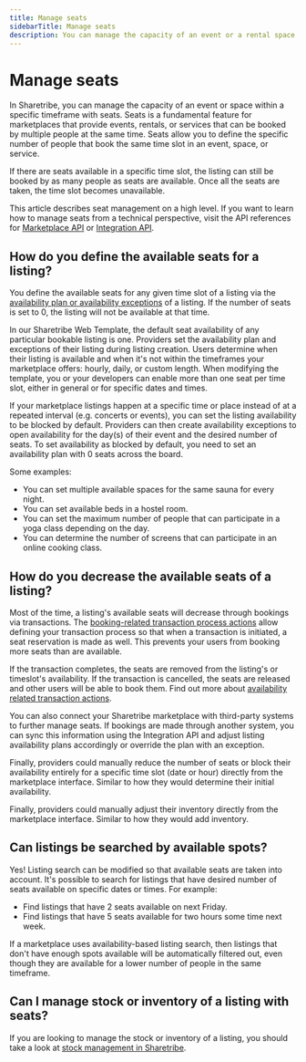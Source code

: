 ```yaml
---
title: Manage seats
sidebarTitle: Manage seats
description: You can manage the capacity of an event or a rental space within a specific time frame with seats.
---
```


# Manage seats

In Sharetribe, you can manage the capacity of an event or space within a
specific timeframe with seats. Seats is a fundamental feature for
marketplaces that provide events, rentals, or services that can be
booked by multiple people at the same time. Seats allow you to define
the specific number of people that book the same time slot in an event,
space, or service.

If there are seats available in a specific time slot, the listing can
still be booked by as many people as seats are available. Once all the
seats are taken, the time slot becomes unavailable.

This article describes seat management on a high level. If you want to
learn how to manage seats from a technical perspective, visit the API
references for
[Marketplace API](https://www.sharetribe.com/api-reference/marketplace.html)
or
[Integration API](https://www.sharetribe.com/api-reference/integration.html).

## How do you define the available seats for a listing?

You define the available seats for any given time slot of a listing via
the
[availability plan or availability exceptions](/references/availability/)
of a listing. If the number of seats is set to 0, the listing will not
be available at that time.

In our Sharetribe Web Template, the default seat availability of any
particular bookable listing is one. Providers set the availability plan
and exceptions of their listing during listing creation. Users determine
when their listing is available and when it's not within the timeframes
your marketplace offers: hourly, daily, or custom length. When modifying
the template, you or your developers can enable more than one seat per
time slot, either in general or for specific dates and times.

If your marketplace listings happen at a specific time or place instead
of at a repeated interval (e.g. concerts or events), you can set the
listing availability to be blocked by default. Providers can then create
availability exceptions to open availability for the day(s) of their
event and the desired number of seats. To set availability as blocked by
default, you need to set an availability plan with 0 seats across the
board.

Some examples:

- You can set multiple available spaces for the same sauna for every
  night.
- You can set available beds in a hostel room.
- You can set the maximum number of people that can participate in a
  yoga class depending on the day.
- You can determine the number of screens that can participate in an
  online cooking class.

## How do you decrease the available seats of a listing?

Most of the time, a listing's available seats will decrease through
bookings via transactions. The
[booking-related transaction process actions](/references/transaction-process-actions/#bookings)
allow defining your transaction process so that when a transaction is
initiated, a seat reservation is made as well. This prevents your users
from booking more seats than are available.

If the transaction completes, the seats are removed from the listing's
or timeslot's availability. If the transaction is cancelled, the seats
are released and other users will be able to book them. Find out more
about
[availability related transaction actions](/references/transaction-process-actions/#bookings).

You can also connect your Sharetribe marketplace with third-party
systems to further manage seats. If bookings are made through another
system, you can sync this information using the Integration API and
adjust listing availability plans accordingly or override the plan with
an exception.

Finally, providers could manually reduce the number of seats or block
their availability entirely for a specific time slot (date or hour)
directly from the marketplace interface. Similar to how they would
determine their initial availability.

Finally, providers could manually adjust their inventory directly from
the marketplace interface. Similar to how they would add inventory.

## Can listings be searched by available spots?

Yes! Listing search can be modified so that available seats are taken
into account. It's possible to search for listings that have desired
number of seats available on specific dates or times. For example:

- Find listings that have 2 seats available on next Friday.
- Find listings that have 5 seats available for two hours some time next
  week.

If a marketplace uses availability-based listing search, then listings
that don't have enough spots available will be automatically filtered
out, even though they are available for a lower number of people in the
same timeframe.

## Can I manage stock or inventory of a listing with seats?

If you are looking to manage the stock or inventory of a listing, you
should take a look at
[stock management in Sharetribe](/concepts/inventory-management/).
